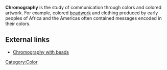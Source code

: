 {{move to Wiktionary}}
{{Orphan|date=July 2006}} 
'''Chromography''' is the study of communication through colors and colored artwork. For example, colored [[beadwork]] and clothing produced by early peoples of Africa and the Americas often contained messages encoded in their colors.

{{stub}}

==External links==

* [http://www.orn.mpg.de/~knauer/wickler/perl.html Chromography with beads]
[[Category:Color]]